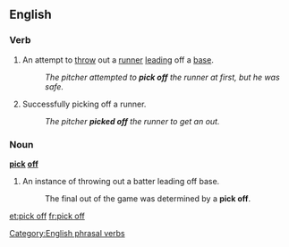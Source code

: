 {{rfc|definitions dont match POS, also mising nonbaseball senses}}
==English==

===Verb===
{{en-verb|picks off|picking off|picked off}}

# {{baseball}} An attempt to [[throw]] out a [[runner]] [[leading]] off a [[base]].
#: ''The pitcher attempted to '''pick off''' the runner at first, but he was safe.''
# {{baseball}} Successfully picking off a runner.
#: ''The pitcher '''picked off'''  the runner to get an out.''

===Noun===
'''[[pick]] [[off]]'''

# {{baseball}} An instance of throwing out a batter leading off base.
#: The final out of the game was determined by a '''pick off'''.

[[Category:English phrasal verbs]]
[[et:pick off]]
[[fr:pick off]]